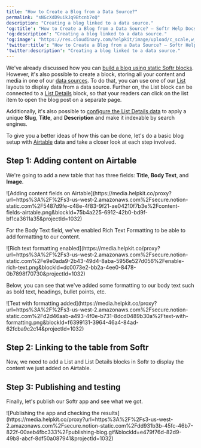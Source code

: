 ```yaml
---
title: "How to Create a Blog from a Data Source?"
permalink: "sNGcXdD9uikJq9Btcnb7oQ"
description: "Creating a blog linked to a data source."
'og:title': "How to Create a Blog from a Data Source? – Softr Help Docs"
'og:description': "Creating a blog linked to a data source."
'og:image': "https://res.cloudinary.com/helpkit/image/upload/c_scale,w_700,q_auto/v1674219840/softrdocs_meta_OG_Image_Url_258f31c013.png"
'twitter:title': "How to Create a Blog from a Data Source? – Softr Help Docs"
'twitter:description': "Creating a blog linked to a data source."
---
```

We've already discussed how you can [build a blog using static Softr blocks](/how-to-guides/ioi5BbuQ2RDM7aHPrpXnjG/how-to-create-a-blog/5Vhtsqxp1VFpURgjGbdVVc). However, it's also possible to create a block, storing all your content and media in one of our [data sources](/4230abecf813402aa2926466c313290a). To do that, you can use one of our [List](/building-blocks/vikC2AWEpQGkZd4jGyoVxo/list-block/pQhPYuA28VXr5tLLFBcbCU) layouts to display data from a data source. Further on, the List block can be connected to a [List Details](/building-blocks/vikC2AWEpQGkZd4jGyoVxo/item-details-block-/4bE8XaFbJp45wkAwuWiz8f) block, so that your readers can click on the list item to open the blog post on a separate page.

Additionally, it's also possible to [configure the List Details data](/building-blocks/vikC2AWEpQGkZd4jGyoVxo/item-details-block-/4bE8XaFbJp45wkAwuWiz8f) to apply a unique **Slug**, **Title**, and **Description** and make it indexable by search engines.

To give you a better ideas of how this can be done, let's do a basic blog setup with [Airtable](/data-sources/1YYStCJukT15Lh2j93qo9A/airtable/jHX7kfH7QvkVcELQvS3VoX) data and take a closer look at each step involved.

## **Step 1: Adding content on Airtable**

We're going to add a new table that has three fields: **Title**, **Body Text**, and **Image**.
<Frame caption="Adding content fields on Airtable">![Adding content fields on Airtable](https://media.helpkit.co/proxy?url=https%3A%2F%2Fs3-us-west-2.amazonaws.com%2Fsecure.notion-static.com%2F5487d9fe-c48e-4f83-9f21-ae04210f7b3e%2Fcontent-fields-airtable.png&blockId=75b4a225-6912-42b0-bd9f-bf1ca3611a35&projectId=1032)</Frame>

For the Body Text field, we've enabled Rich Text Formatting to be able to add formatting to our content.
<Frame caption="Rich text formatting enabled">![Rich text formatting enabled](https://media.helpkit.co/proxy?url=https%3A%2F%2Fs3-us-west-2.amazonaws.com%2Fsecure.notion-static.com%2Fe9e0ada9-2b43-49d4-8aba-5956e527d056%2Fenable-rich-text.png&blockId=dc0073e2-bb2a-4ee0-8478-0b7898f70730&projectId=1032)</Frame>

Below, you can see that we've added some formatting to our body text such as bold text, headings, bullet points, etc.
<Frame caption="Text with formatting added">![Text with formatting added](https://media.helpkit.co/proxy?url=https%3A%2F%2Fs3-us-west-2.amazonaws.com%2Fsecure.notion-static.com%2Fd2d46aab-a493-4f0e-b731-8dcd0489b30a%2Ftext-with-formatting.png&blockId=f6399131-3964-46a4-84ad-62fcba9c2c14&projectId=1032)</Frame>

## **Step 2: Linking to the table from Softr**

Now, we need to add a List and List Details blocks in Softr to display the content we just added on Airtable.

## **Step 3: Publishing and testing**

Finally, let's publish our Softr app and see what we got.
<Frame caption="Publishing the app and checking the results">![Publishing the app and checking the results](https://media.helpkit.co/proxy?url=https%3A%2F%2Fs3-us-west-2.amazonaws.com%2Fsecure.notion-static.com%2Fdd931b3b-45fc-46b7-822f-00aeb4fbc333%2Fpublishing-blog.gif&blockId=e479f76d-82d9-49b8-abcf-8df50a087941&projectId=1032)</Frame>